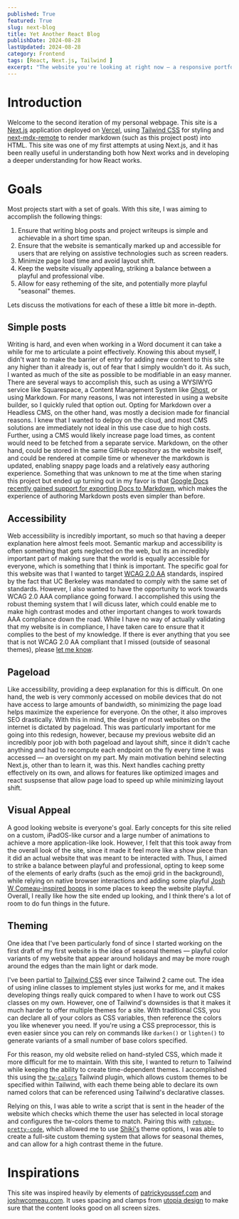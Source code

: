 ```yaml
---
published: True
featured: True
slug: next-blog
title: Yet Another React Blog
publishDate: 2024-08-28
lastUpdated: 2024-08-28
category: Frontend
tags: [React, Next.js, Tailwind ]
excerpt: "The website you're looking at right now — a responsive portfolio and blog built with Next.js and React."
---
```


# Introduction
Welcome to the second iteration of my personal webpage. This site is a [Next.js](https://nextjs.org) application deployed on [Vercel](https://vercel.com/), 
using [Tailwind CSS](https://tailwindcss.com) for styling and [next-mdx-remote](https://github.com/hashicorp/next-mdx-remote) to render markdown (such as this 
project post) into HTML. This site was one of my first attempts at using Next.js, and it has been really useful in understanding both how Next works and in 
developing a deeper understanding for how React works. 

# Goals
Most projects start with a set of goals. With this site, I was aiming to accomplish the following things: 

1. Ensure that writing blog posts and project writeups is simple and achievable in a short time span.
2. Ensure that the website is semantically marked up and accessible for users that are relying on assistive technologies such as screen readers.
3. Minimize page load time and avoid layout shift.
4. Keep the website visually appealing, striking a balance between a playful and professional vibe.
5. Allow for easy retheming of the site, and potentially more playful "seasonal" themes.

Lets discuss the motivations for each of these a little bit more in-depth.

## Simple posts
Writing is hard, and even when working in a Word document it can take a while for me to articulate a point effectively. Knowing this about myself, I didn't want to 
make the barrier of entry for adding new content to this site any higher than it already is, out of fear that I simply wouldn't do it. As such, I wanted as much of the 
site as possible to be modifiable in an easy manner. There are several ways to accomplish this, such as using a WYSIWYG service like Squarespace, a Content Management System 
like [Ghost](https://ghost.org/), or using Markdown. For many reasons, I was not interested in using a website builder, so I quickly ruled that option out. Opting for Markdown 
over a Headless CMS, on the other hand, was mostly a decision made for financial reasons. I knew that I wanted to delpoy on the cloud, and most CMS solutions are immediately not 
ideal in this use case due to high costs. Further, using a CMS would likely increase page load times, as content would need to be fetched from a separate service. Markdown, 
on the other hand, could be stored in the same GitHub repository as the website itself, and could be rendered at compile time or whenever the markdown is updated, enabling 
snappy page loads and a relatively easy authoring experience. Something that was unknown to me at the time when staring this project but ended up turning out in my favor is that 
[Google Docs recently gained support for exporting Docs to Markdown](https://workspaceupdates.googleblog.com/2024/07/import-and-export-markdown-in-google-docs.html), 
which makes the experience of authoring Markdown posts even simpler than before.

## Accessibility
Web accessibility is incredibly important, so much so that having a deeper explanation here almost feels moot. Semantic markup and accessibility is often something that gets 
neglected on the web, but its an incredibly important part of making sure that the world is equally accessible for everyone, which is something that I think is important. The 
specific goal for this website was that I wanted to target [WCAG 2.0 AA](https://www.w3.org/WAI/WCAG2AA-Conformance) standards, inspired by the fact that UC Berkeley was mandated 
to comply with the same set of standards. However, I also wanted to have the opportunity to work towards WCAG 2.0 AAA compliance going forward. I accomplished this using the robust 
theming system that I will dicuss later, which could enable me to make high contrast modes and other important changes to work towards AAA compliance down the road. While I have no 
way of actually validating that my website is in compliance, I have taken care to ensure that it complies to the best of my knowledge. If there is ever anything that you see that 
is not WCAG 2.0 AA compliant that I missed (outside of seasonal themes), please [let me know](mailto:jonah@bedouch.net).

## Pageload
Like accessibility, providing a deep explanation for this is difficult. On one hand, the web is very commonly accessed on mobile devices that do not have access to large amounts of 
bandwidth, so minimizing the page load helps maximize the experience for everyone. On the other, it also improves SEO drastically. With this in mind, the design of most websites on 
the internet is dictated by pageload. This was particularly important for me going into this redesign, however, because my previous website did an incredibly poor job with both pageload 
and layout shift, since it didn't cache anything and had to recompute each endpoint on the fly every time it was accessed — an oversight on my part. My main motivation behind selecting 
Next.js, other than to learn it, was this. Next handles caching pretty effectively on its own, and allows for features like optimized images and react suspsense that allow page load to 
speed up while minimizing layout shift.

## Visual Appeal
A good looking website is everyone's goal. Early concepts for this site relied on a custom, iPadOS-like cursor and a large number of animations to achieve a more application-like look. 
However, I felt that this took away from the overall look of the site, since it made it feel more like a show piece than it did an actual website that was meant to be interacted with. Thus, 
I aimed to strike a balance between playful and professional, opting to keep some of the elements of early drafts (such as the emoji grid in the background), while relying on native 
browser interactions and adding some playful [Josh W Comeau-inspired boops](https://www.joshwcomeau.com/react/boop/) in some places to keep the website playful. Overall, I really like how the 
site ended up looking, and I think there's a lot of room to do fun things in the future.

## Theming
One idea that I've been particularly fond of since I started working on the first draft of my first website is the idea of seasonal themes — playful color variants of my website that appear
around holidays and may be more rough around the edges than the main light or dark mode.

I've been partial to [Tailwind CSS](https://tailwindcss.com) ever since Tailwind 2 came out. 
The idea of using inline classes to implement styles just works for me, and it makes developing things really quick compared to when I have to work out CSS classes on my own. However, one of 
Tailwind's downsides is that it makes it much harder to offer multiple themes for a site. With traditional CSS, you can declare all of your colors as CSS variables, then reference the colors 
you like whenever you need. If you're using a CSS preprocessor, this is even easier since you can rely on commands like `darken()` or `lighten()` to generate variants of a small number of base 
colors specified. 

For this reason, my old website relied on hand-styled CSS, which made it more difficult for me to maintain. With this site, I wanted to return to Tailwind while keeping the 
ability to create time-dependent themes. I accomplished this using the [`tw-colors`](https://github.com/L-Blondy/tw-colors) Tailwind plugin, which allows custom themes to be specified within 
Tailwind, with each theme being able to declare its own named colors that can be referenced using Tailwind's declarative classes.

Relying on this, I was able to write a script that is sent in the header of the website which checks which theme the user has selected in local storage and configures the tw-colors theme to 
match. Pairing this with [`rehype-pretty-code`](https://github.com/rehype-pretty/rehype-pretty-code), which allowed me to use [Shiki's](https://github.com/shikijs/shiki) theme options, I was 
able to create a full-site custom theming system that allows for seasonal themes, and can allow for a high contrast theme in the future.

# Inspirations

This site was inspired heavily by elements of [patrickyoussef.com](https://patrickyoussef.com) and [joshwcomeau.com](https://joshwcomeau.com). It uses spacing and clamps from [utopia design](https://utopia.fyi)
to make sure that the content looks good on all screen sizes.